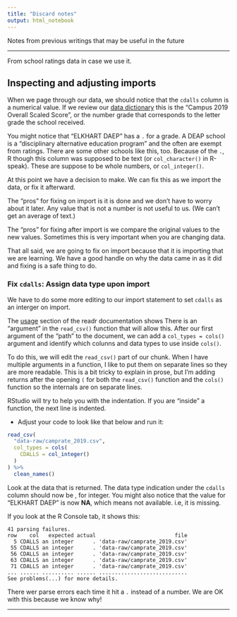 ```yaml
---
title: "Discard notes"
output: html_notebook
---
```


Notes from previous writings that may be useful in the future

---

From school ratings data in case we use it.

## Inspecting and adjusting imports

When we page through our data, we should notice that the `cdalls` column is a numerical value. If we review our [data dictionary](https://rptsvr1.tea.texas.gov/perfreport/account/2019/download/camprate.html) this is the "Campus 2019 Overall Scaled Score", or the number grade that corresponds to the letter grade the school received.

You might notice that "ELKHART DAEP" has a `.` for a grade. A DEAP school is a "disciplinary alternative education program" and the often are exempt from ratings. There are some other schools like this, too. Because of the `.`, R though this column was supposed to be text (or `col_character()` in R-speak). These are suppose to be whole numbers, or `col_integer()`.

At this point we have a decision to make. We can fix this as we import the data, or fix it afterward.

The "pros" for fixing on import is it is done and we don't have to worry about it later. Any value that is not a number is not useful to us. (We can't get an average of text.)

The "pros" for fixing after import is we compare the original values to the new values. Sometimes this is very important when you are changing data.

That all said, we are going to fix on import because that it is importing that we are learning. We have a good handle on why the data came in as it did and fixing is a safe thing to do.

### Fix `cdalls`: Assign data type upon import

We have to do some more editing to our import statement to set `cdalls` as an interger on import.  

The [usage](https://readr.tidyverse.org/#usage) section of the readr documentation shows There is an "argument" in the `read_csv()` function that will allow this. After our first argument of the "path" to the document, we can add a `col_types = cols()` argument and identify which colunns and data types to use inside `cols()`.

To do this, we will edit the `read_csv()` part of our chunk. When I have multiple arguments in a function, I like to put them on separate lines so they are more readable. This is a bit tricky to explain in prose, but I'm adding returns after the opening `(` for both the `read_csv()` function and the `cols()` function so the internals are on separate lines.

RStudio will try to help you with the indentation. If you are "inside" a function, the next line is indented.

- Adjust your code to look like that below and run it:

```r
read_csv(
  "data-raw/camprate_2019.csv",
  col_types = cols(
    CDALLS = col_integer()     
  )
) %>% 
  clean_names()
```

Look at the data that is returned. The data type indication under the `cdalls` column should now be **<int>**, for integer. You might also notice that the value for "ELKHART DAEP" is now **NA**, which means not available. i.e, it is missing.

If you look at the R Console tab, it shows this:

```text
41 parsing failures.
row    col   expected actual                         file
  5 CDALLS an integer      . 'data-raw/camprate_2019.csv'
 55 CDALLS an integer      . 'data-raw/camprate_2019.csv'
 56 CDALLS an integer      . 'data-raw/camprate_2019.csv'
 63 CDALLS an integer      . 'data-raw/camprate_2019.csv'
 71 CDALLS an integer      . 'data-raw/camprate_2019.csv'
... ...... .......... ...... ............................
See problems(...) for more details.
```

There wer parse errors each time it hit a `.` instead of a number. We are OK with this because we know why!

---



